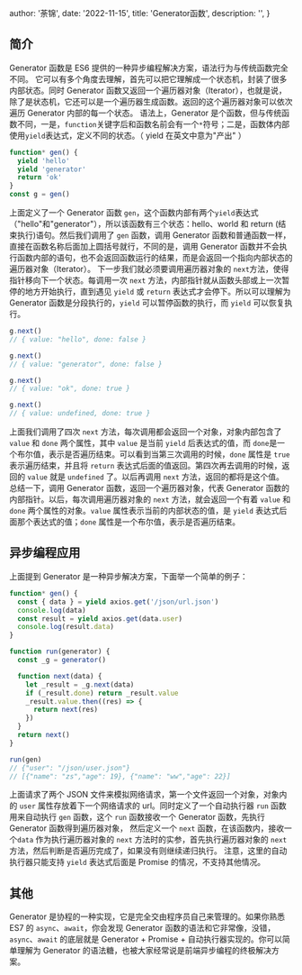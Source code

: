 
  author: '荼锦',
  date: '2022-11-15',
  title: 'Generator函数',
  description: '',
}


## 简介

Generator 函数是 ES6 提供的一种异步编程解决方案，语法行为与传统函数完全不同。
它可以有多个角度去理解，首先可以把它理解成一个状态机，封装了很多内部状态。同时 Generator 函数又返回一个遍历器对象（Iterator），也就是说，除了是状态机，它还可以是一个遍历器生成函数。返回的这个遍历器对象可以依次遍历 Generator 内部的每一个状态。
语法上，Generator 是个函数，但与传统函数不同，一是，`function`关键字后和函数名前会有一个`*`符号；二是，函数体内部使用`yield`表达式，定义不同的状态。（ yield 在英文中意为"产出" ）

```typescript
function* gen() {
  yield 'hello'
  yield 'generator'
  return 'ok'
}
const g = gen()
```

上面定义了一个 Generator 函数 `gen`，这个函数内部有两个`yield`表达式（"hello"和"generator"），所以该函数有三个状态：hello、world 和 return (结束执行)语句。然后我们调用了 `gen` 函数，调用 Generator 函数和普通函数一样，直接在函数名称后面加上圆括号就行，不同的是，调用 Generator 函数并不会执行函数内部的语句，也不会返回函数运行的结果，而是会返回一个指向内部状态的遍历器对象（Iterator）。
下一步我们就必须要调用遍历器对象的 `next`方法，使得指针移向下一个状态。每调用一次 `next` 方法，内部指针就从函数头部或上一次暂停的地方开始执行，直到遇见 `yield` 或 `return` 表达式才会停下。所以可以理解为 Generator 函数是分段执行的，`yield` 可以暂停函数的执行，而 `yield` 可以恢复执行。

```typescript
g.next()
// { value: "hello", done: false }

g.next()
// { value: "generator", done: false }

g.next()
// { value: "ok", done: true }

g.next()
// { value: undefined, done: true }
```

上面我们调用了四次 `next` 方法，每次调用都会返回一个对象，对象内部包含了 `value` 和 `done` 两个属性，其中 `value` 是当前 `yield` 后表达式的值，而 `done`是一个布尔值，表示是否遍历结束。可以看到当第三次调用的时候，`done` 属性是 `true` 表示遍历结束，并且将 `return` 表达式后面的值返回。第四次再去调用的时候，返回的 `value` 就是 `undefined` 了。以后再调用 `next` 方法，返回的都将是这个值。
总结一下，调用 Generator 函数，返回一个遍历器对象，代表 Generator 函数的内部指针。以后，每次调用遍历器对象的 `next` 方法，就会返回一个有着 `value` 和 `done` 两个属性的对象。`value` 属性表示当前的内部状态的值，是 `yield` 表达式后面那个表达式的值；`done` 属性是一个布尔值，表示是否遍历结束。

## 异步编程应用

上面提到 Generator 是一种异步解决方案，下面举一个简单的例子：

```typescript
function* gen() {
  const { data } = yield axios.get('/json/url.json')
  console.log(data)
  const result = yield axios.get(data.user)
  console.log(result.data)
}

function run(generator) {
  const _g = generator()

  function next(data) {
    let _result = _g.next(data)
    if (_result.done) return _result.value
    _result.value.then((res) => {
      return next(res)
    })
  }
  return next()
}

run(gen)
// {"user": "/json/user.json"}
// [{"name": "zs","age": 19}, {"name": "ww","age": 22}]
```

上面请求了两个 JSON 文件来模拟网络请求，第一个文件返回一个对象，对象内的 `user` 属性存放着下一个网络请求的 url。同时定义了一个自动执行器 `run` 函数用来自动执行 `gen` 函数，这个 `run` 函数接收一个 Generator 函数，先执行 Generator 函数得到遍历器对象， 然后定义一个 `next` 函数，在该函数内，接收一个`data` 作为执行遍历器对象的 `next` 方法时的实参，首先执行遍历器对象的 `next` 方法，然后判断是否遍历完成了，如果没有则继续递归执行。
注意，这里的自动执行器只能支持 `yield` 表达式后面是 Promise 的情况，不支持其他情况。

## 其他

Generator 是协程的一种实现，它是完全交由程序员自己来管理的。如果你熟悉 ES7 的 `async`、`await`，你会发现 Generator 函数的语法和它非常像，没错，`async`、`await` 的底层就是 Generator + Promise + 自动执行器实现的。你可以简单理解为 Generator 的语法糖，也被大家经常说是前端异步编程的终极解决方案。
